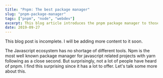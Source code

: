 ```yaml
---
title: "Pnpm: The best package manager"
slug: "pnpm-package-manager"
tags: ["pnpm", "node", "webdev"]
excerpt: This blog article introduces the pnpm package manager to those who've never heard of or used it before.
date: 2019-09-27
---
```



<Alert variant="danger">This blog post is incomplete. I will be adding more content to it soon.</Alert>

The Javascript ecosystem has no shortage of different tools. Npm is the most well known package manager for javascript related projects with yarn following as a close second. But surprisingly, not a lot of people have heard of pnpm. I find this surprising since it has a lot to offer. Let's talk some more about this.
